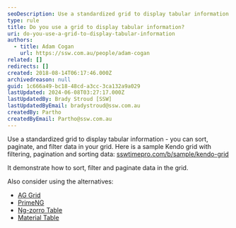 ```yaml
---
seoDescription: Use a standardized grid to display tabular information and enhance data manipulation capabilities with sorting, filtering, and pagination features.
type: rule
title: Do you use a grid to display tabular information?
uri: do-you-use-a-grid-to-display-tabular-information
authors:
  - title: Adam Cogan
    url: https://ssw.com.au/people/adam-cogan
related: []
redirects: []
created: 2018-08-14T06:17:46.000Z
archivedreason: null
guid: 1c666a49-bc18-48cd-a3cc-3ca132a9a029
lastUpdated: 2024-06-08T03:27:17.000Z
lastUpdatedBy: Brady Stroud [SSW]
lastUpdatedByEmail: bradystroud@ssw.com.au
createdBy: Partho
createdByEmail: Partho@ssw.com.au
---
```


Use a standardized grid to display tabular information - you can sort, paginate, and filter data in your grid.
Here is a sample Kendo grid with filtering, pagination and sorting data: [sswtimepro.com/b/sample/kendo-grid](https://ssw.sswtimepro.com/b/sample/kendo-grid)

It demonstrate how to sort, filter and paginate data in the grid.

Also consider using the alternatives:

- [AG Grid](https://www.ag-grid.com)
- [PrimeNG](https://www.primefaces.org/primeng/#/)
- [Ng-zorro Table](https://ng.ant.design/components/table/en)
- [Material Table](https://material.angular.io/components/table/overview)
